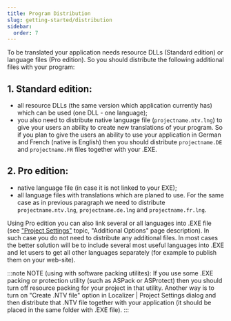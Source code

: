 ```yaml
---
title: Program Distribution
slug: getting-started/distribution
sidebar:
  order: 7
---
```


To be translated your application needs resource DLLs (Standard edition) or language files (Pro edition). So you should distribute the following additional files with your program:

## 1. Standard edition:
- all resource DLLs (the same version which application currently has) which can be used (one DLL - one language);
- you also need to distribute native language file (`projectname.ntv.lng`) to give your users an ability to create new translations of your program.
So if you plan to give the users an ability to use your application in German and French (native is English) then you should distribute `projectname.DE` and `projectname.FR` files together with your .EXE.

## 2. Pro edition:
- native language file (in case it is not linked to your EXE);
- all language files with translations which are planed to use.
For the same case as in previous paragraph we need to distribute `projectname.ntv.lng`, `projectname.de.lng` and `projectname.fr.lng`.

Using Pro edition you can also link several or all languages into .EXE file (see ["Project Settings"](/language-wizard/project-settings) topic, "Additional Options" page description). In such case you do not need to distribute any additional files. In most cases the better solution will be to include several most useful languages into .EXE and let users to get all other languages separately (for example to publish them on your web-site).


:::note
NOTE (using with software packing utilites):
If you use some .EXE packing or protection utility (such as ASPack or ASProtect) then you should turn off resource packing for your project in that utility. Another way is to turn on "Create .NTV file" option in Localizer | Project Settings dialog and then distribute that .NTV file together with your application (it should be placed in the same folder with .EXE file). 
:::